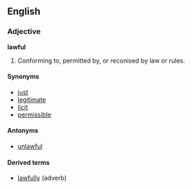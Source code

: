 ==English==

===Adjective===
'''lawful'''
# Conforming to, permitted by, or reconised by law or rules.

====Synonyms====
*[[just]]
*[[legitimate]]
*[[licit]]
*[[permissible]]

====Antonyms====
*[[unlawful]]

====Derived terms====
*[[lawfully]] (adverb)